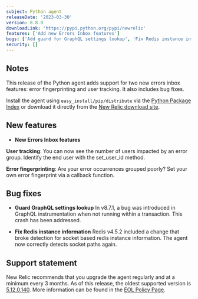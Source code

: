 ```yaml
---
subject: Python agent
releaseDate: '2023-03-30'
version: 8.8.0
downloadLink: 'https://pypi.python.org/pypi/newrelic'
features: ['Add new Errors Inbox features']
bugs: ['Add guard for GraphQL settings lookup', 'Fix Redis instance information']
security: []
---
```


## Notes

This release of the Python agent adds support for two new errors inbox features: error fingerprinting and user tracking. It also includes bug fixes.

Install the agent using `easy_install/pip/distribute` via the [Python Package Index](https://pypi.python.org/pypi/newrelic) or download it directly from the [New Relic download site](https://download.newrelic.com/python_agent/release).

## New features

* **New Errors Inbox features**

**User tracking**: You can now see the number of users impacted by an error group. Identify the end user with the set_user_id method.

**Error fingerprinting**: Are your error occurrences grouped poorly? Set your own error fingerprint via a callback function.

## Bug fixes

* **Guard GraphQL settings lookup**
  In v8.7.1, a bug was introduced in GraphQL instrumentation when not running within a transaction. This crash has been addressed.

* **Fix Redis instance information**
  Redis v4.5.2 included a change that broke detection for socket based redis instance information. The agent now correctly detects socket paths again.

## Support statement

New Relic recommends that you upgrade the agent regularly and at a minimum every 3 months. As of this release, the oldest supported version is [5.12.0.140](https://docs.newrelic.com/docs/release-notes/agent-release-notes/python-release-notes/python-agent-5120140/). More information can be found in the [EOL Policy Page](https://docs.newrelic.com/docs/apm/agents/python-agent/getting-started/python-agent-eol-policy/).
